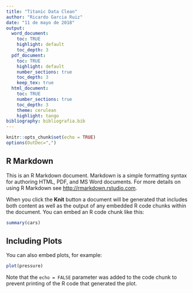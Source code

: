 ```yaml
---
title: "Titanic Data Clean"
author: "Ricardo Garcia Ruiz"
date: "11 de mayo de 2018"
output:
  word_document:
    toc: TRUE
    highlight: default
    toc_depth: 3
  pdf_document:
    toc: TRUE
    highlight: default
    number_sections: true
    toc_depth: 3
    keep_tex: true
  html_document:
    toc: TRUE
    number_sections: true
    toc_depth: 3
    theme: cerulean
    highlight: tango
bibliography: bibliografia.bib
---
```


```r
knitr::opts_chunk$set(echo = TRUE)
options(OutDec=",")
```

## R Markdown

This is an R Markdown document. Markdown is a simple formatting syntax for authoring HTML, PDF, and MS Word documents. For more details on using R Markdown see <http://rmarkdown.rstudio.com>.

When you click the **Knit** button a document will be generated that includes both content as well as the output of any embedded R code chunks within the document. You can embed an R code chunk like this:

```r
summary(cars)
```

## Including Plots

You can also embed plots, for example:

```r
plot(pressure)
```

Note that the `echo = FALSE` parameter was added to the code chunk to prevent printing of the R code that generated the plot.
